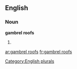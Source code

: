 
==English==

===Noun===
'''gambrel roofs'''

# {{plural of|gambrel roof}}

[[Category:English plurals]]

[[ar:gambrel roofs]]
[[fr:gambrel roofs]]